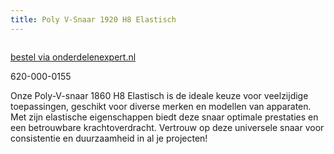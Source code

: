 ```yaml
---
title: Poly V-Snaar 1920 H8 Elastisch
---
```



<Image src={imageProduct} width={imageProduct.width} alt="" />

[bestel via onderdelenexpert.nl](https://www.onderdelenexpert.nl/poly-v-snaar-1920-h8-elastisch-1920h8e)

620-000-0155

Onze Poly-V-snaar 1860 H8 Elastisch is de ideale keuze voor veelzijdige toepassingen, geschikt voor diverse merken en modellen van apparaten. Met zijn elastische eigenschappen biedt deze snaar optimale prestaties en een betrouwbare krachtoverdracht. Vertrouw op deze universele snaar voor consistentie en duurzaamheid in al je projecten!
